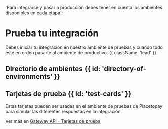 
  'Para integrarse y pasar a producción debes tener en cuenta los ambientes disponibles en cada etapa';
  
# Prueba tu integración

Debes iniciar tu integración en nuestro ambiente de pruebas y cuando todo esté en orden pasarte al ambiente de productivo. {{ className: 'lead' }}

## Directorio de ambientes {{ id: 'directory-of-environments' }}

<DirectoryOfEnvironments productName='checkout'/>

## Tarjetas de prueba {{ id: 'test-cards' }}

Estas tarjetas pueden ser usadas en el ambiente de pruebas de Placetopay para simular las diferentes respuestas en la integración.

Ver más en [Gateway API - Tarjetas de prueba](/gateway/testing-card)
